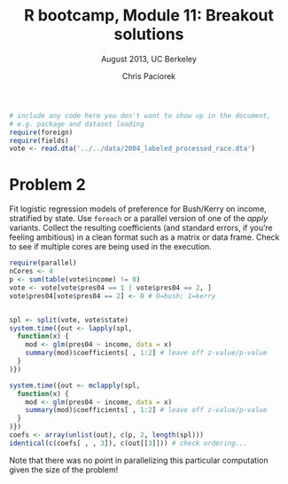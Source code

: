 % R bootcamp, Module 11: Breakout solutions
% August 2013, UC Berkeley
% Chris Paciorek

```r
# include any code here you don't want to show up in the document,
# e.g. package and dataset loading
require(foreign)
require(fields)
vote <- read.dta('../../data/2004_labeled_processed_race.dta')
```

# Problem 2

Fit logistic regression models of preference for Bush/Kerry on income, stratified by state. Use `foreach` or a parallel version of one of the *apply* variants.  Collect the resulting coefficients (and standard errors, if you're feeling ambitious) in a clean format such as a matrix or data frame.  Check to see if multiple cores are being used in the execution.


```r
require(parallel)
nCores <- 4
p <- sum(table(vote$income) != 0)
vote <- vote[vote$pres04 == 1 | vote$pres04 == 2, ]
vote$pres04[vote$pres04 == 2] <- 0 # 0=bush; 1=kerry


spl <- split(vote, vote$state)
system.time({out <- lapply(spl, 
  function(x) {
    mod <- glm(pres04 ~ income, data = x)
    summary(mod)$coefficients[ , 1:2] # leave off z-value/p-value
  }
)})

system.time({out <- mclapply(spl, 
  function(x) {
    mod <- glm(pres04 ~ income, data = x)
    summary(mod)$coefficients[ , 1:2] # leave off z-value/p-value
  }
)})
coefs <- array(unlist(out), c(p, 2, length(spl)))
identical(c(coefs[ , , 3]), c(out[[3]])) # check ordering...

```

Note that there was no point in parallelizing this particular computation given the size of the problem!

